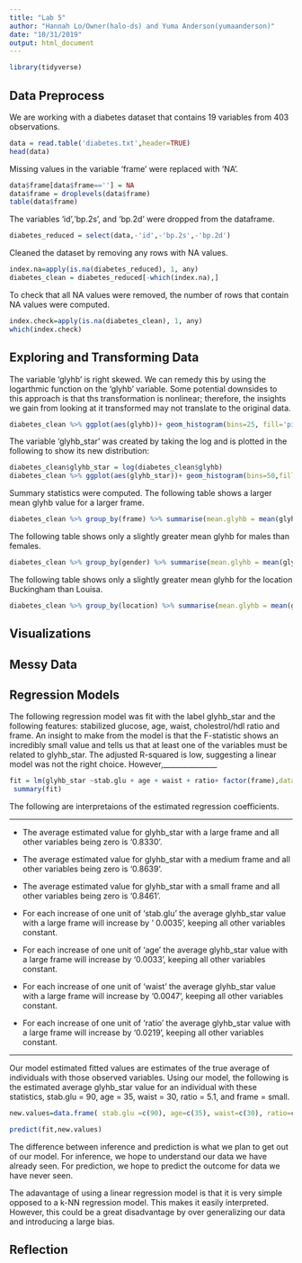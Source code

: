```yaml
---
title: "Lab 5"
author: "Hannah Lo/Owner(halo-ds) and Yuma Anderson(yumaanderson)"
date: "10/31/2019"
output: html_document
---
```


```r
library(tidyverse)
```

## Data Preprocess

We are working with a diabetes dataset that contains 19 variables from 403 observations. 
```r
data = read.table('diabetes.txt',header=TRUE)
head(data)
```

Missing values in the variable 'frame' were replaced with 'NA'.
```r
data$frame[data$frame==''] = NA
data$frame = droplevels(data$frame)
table(data$frame)
```

The variables 'id','bp.2s', and 'bp.2d' were dropped from the dataframe. 
```r
diabetes_reduced = select(data,-'id',-'bp.2s',-'bp.2d')
```

Cleaned the dataset by removing any rows with NA values. 
```r
index.na=apply(is.na(diabetes_reduced), 1, any)
diabetes_clean = diabetes_reduced[-which(index.na),]
```

To check that all NA values were removed, the number of rows that contain NA values were computed. 
```r
index.check=apply(is.na(diabetes_clean), 1, any)
which(index.check)
```

## Exploring and Transforming Data

The variable 'glyhb' is right skewed. We can remedy this by using the logarthmic function on the 'glyhb' variable. Some potential downsides to this approach is that ths transformation is nonlinear; therefore, the insights we gain from looking at it transformed may not translate to the original data. 
```r
diabetes_clean %>% ggplot(aes(glyhb))+ geom_histogram(bins=25, fill='pink') +labs(title="Histogram of Glycosolated Hemoglobin",x='Glycosolated Hemoglobin')
```

The variable 'glyhb_star' was created by taking the log and is plotted in the following to show its new distribution: 
```r
diabetes_clean$glyhb_star = log(diabetes_clean$glyhb)
diabetes_clean %>% ggplot(aes(glyhb_star))+ geom_histogram(bins=50,fill='red')+labs(title="Histogram of the log of Glycosolated Hemoglobin",x='log(Glycosolated Hemoglobin)')
```

Summary statistics were computed. The following table shows a larger mean glyhb value for a larger frame.
```r
diabetes_clean %>% group_by(frame) %>% summarise(mean.glyhb = mean(glyhb_star))
```

The following table shows only a slightly greater mean glyhb for males than females. 
```r
diabetes_clean %>% group_by(gender) %>% summarise(mean.glyhb = mean(glyhb_star))
```

The following table shows only a slightly greater mean glyhb for the location Buckingham than Louisa. 
```r
diabetes_clean %>% group_by(location) %>% summarise(mean.glyhb = mean(glyhb_star))
```

## Visualizations 

## Messy Data

## Regression Models

The following regression model was fit with the label glyhb_star and the following features: stabilized glucose, age, waist, cholestrol/hdl ratio and frame. An insight to make from the model is that the F-statistic shows an incredibly small value and tells us that at least one of the variables must be related to glyhb_star. The adjusted R-squared is low, suggesting a linear model was not the right choice. However,_______________

```r
fit = lm(glyhb_star ~stab.glu + age + waist + ratio+ factor(frame),data=diabetes_clean)
 summary(fit)
```

The following are interpretaions of the estimated regression coefficients. 

******

* The average estimated value for glyhb_star with a large frame and all other variables being zero is '0.8330'.

* The average estimated value for glyhb_star with a medium frame and all other variables being zero is '0.8639'.

* The average estimated value for glyhb_star with a small frame and all other variables being zero is '0.8461'.

* For each increase of one unit of 'stab.glu' the average glyhb_star value with a large frame will increase by ' 0.0035', keeping all other variables constant.

* For each increase of one unit of 'age' the average glyhb_star value with a large frame will increase by '0.0033', keeping all other variables constant.

* For each increase of one unit of 'waist' the average glyhb_star value with a large frame will increase by '0.0047', keeping all other variables constant.

* For each increase of one unit of 'ratio' the average glyhb_star value with a large frame will increase by '0.0219', keeping all other variables constant.

******

Our model estimated fitted values are estimates of the true average of individuals with those observed variables. Using our model, the following is the estimated average glyhb_star value for an individual with these statistics, stab.glu = 90, age = 35, waist = 30, ratio = 5.1, and frame = small.

```r
new.values=data.frame( stab.glu =c(90), age=c(35), waist=c(30), ratio=c(5.1), frame=c('small'))

predict(fit,new.values)
```

The difference between inference and prediction is what we plan to get out of our model. For inference, we hope to understand our data we have already seen. For prediction, we hope to predict the outcome for data we have never seen.

The adavantage of using a linear regression model is that it is very simple opposed to a k-NN regression model. This makes it easily interpreted. However, this could be a great disadvantage by over generalizing our data and introducing a large bias. 

## Reflection